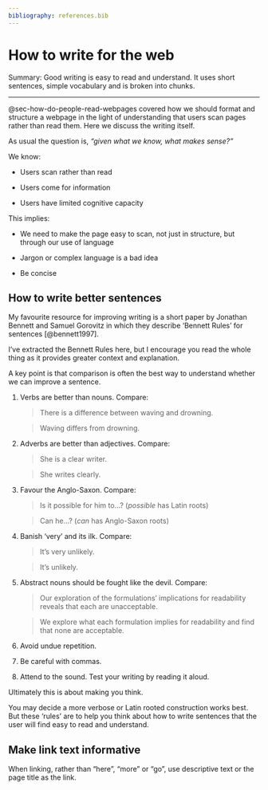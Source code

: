 ```yaml
---
bibliography: references.bib
---
```


# How to write for the web {#sec-how-to-write-for-the-web}

[Summary:]{.highlight} Good writing is easy to read and understand. It uses short sentences, simple vocabulary and is broken into chunks.

------------------------------------------------------------------------

@sec-how-do-people-read-webpages covered how we should format and structure a webpage in the light of understanding that users scan pages rather than read them. Here we discuss the writing itself.

As usual the question is, *"given what we know, what makes sense?"*

We know:

-   Users scan rather than read

-   Users come for information

-   Users have limited cognitive capacity

This implies:

-   We need to make the page easy to scan, not just in structure, but through our use of language

-   Jargon or complex language is a bad idea

-   Be concise

<!-- [NN/g UX Writing: Study Guide](https://www.nngroup.com/articles/ux-writing-study-guide/) -->

## How to write better sentences {#sec-how-to-write-better-sentences}

My favourite resource for improving writing is a short paper by Jonathan Bennett and Samuel Gorovitz in which they describe 'Bennett Rules' for sentences [@bennett1997].

I've extracted the Bennett Rules here, but I encourage you read the whole thing as it provides greater context and explanation.

A key point is that comparison is often the best way to understand whether we can improve a sentence.

1.  Verbs are better than nouns. Compare:

    > There is a difference between waving and drowning.

    > Waving differs from drowning.

2.  Adverbs are better than adjectives. Compare:

    > She is a clear writer.

    > She writes clearly.

3.  Favour the Anglo-Saxon. Compare:

    > Is it possible for him to...? (*possible* has Latin roots)

    > Can he...? (*can* has Anglo-Saxon roots)

4.  Banish 'very' and its ilk. Compare:

    > It's very unlikely.

    > It's unlikely.

5.  Abstract nouns should be fought like the devil. Compare:

    > Our exploration of the formulations' implications for readability reveals that each are unacceptable.

    > We explore what each formulation implies for readability and find that none are acceptable.

6.  Avoid undue repetition.

7.  Be careful with commas.

8.  Attend to the sound. Test your writing by reading it aloud.

Ultimately this is about making you think.

You may decide a more verbose or Latin rooted construction works best. But these 'rules' are to help you think about how to write sentences that the user will find easy to read and understand.

## Make link text informative {#sec-make-link-text-informative}

When linking, rather than "here", "more" or "go", use descriptive text or the page title as the link.
